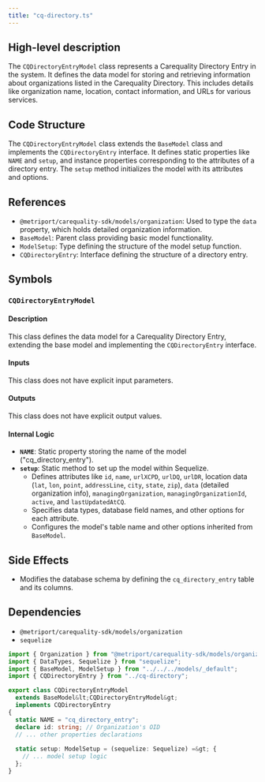 ```yaml
---
title: "cq-directory.ts"
---
```


## High-level description
The `CQDirectoryEntryModel` class represents a Carequality Directory Entry in the system. It defines the data model for storing and retrieving information about organizations listed in the Carequality Directory. This includes details like organization name, location, contact information, and URLs for various services.

## Code Structure
The `CQDirectoryEntryModel` class extends the `BaseModel` class and implements the `CQDirectoryEntry` interface. It defines static properties like `NAME` and `setup`, and instance properties corresponding to the attributes of a directory entry. The `setup` method initializes the model with its attributes and options.

## References
- `@metriport/carequality-sdk/models/organization`: Used to type the `data` property, which holds detailed organization information.
- `BaseModel`: Parent class providing basic model functionality.
- `ModelSetup`: Type defining the structure of the model setup function.
- `CQDirectoryEntry`: Interface defining the structure of a directory entry.

## Symbols

### `CQDirectoryEntryModel`
#### Description
This class defines the data model for a Carequality Directory Entry, extending the base model and implementing the `CQDirectoryEntry` interface.

#### Inputs
This class does not have explicit input parameters.

#### Outputs
This class does not have explicit output values.

#### Internal Logic
- **`NAME`**: Static property storing the name of the model ("cq_directory_entry").
- **`setup`**: Static method to set up the model within Sequelize.
    - Defines attributes like `id`, `name`, `urlXCPD`, `urlDQ`, `urlDR`, location data (`lat`, `lon`, `point`, `addressLine`, `city`, `state`, `zip`), `data` (detailed organization info), `managingOrganization`, `managingOrganizationId`, `active`, and `lastUpdatedAtCQ`.
    - Specifies data types, database field names, and other options for each attribute.
    - Configures the model's table name and other options inherited from `BaseModel`.

## Side Effects
- Modifies the database schema by defining the `cq_directory_entry` table and its columns.

## Dependencies
- `@metriport/carequality-sdk/models/organization`
- `sequelize`

```typescript
import { Organization } from "@metriport/carequality-sdk/models/organization";
import { DataTypes, Sequelize } from "sequelize";
import { BaseModel, ModelSetup } from "../../../models/_default";
import { CQDirectoryEntry } from "../cq-directory";

export class CQDirectoryEntryModel
  extends BaseModel&lt;CQDirectoryEntryModel&gt;
  implements CQDirectoryEntry
{
  static NAME = "cq_directory_entry";
  declare id: string; // Organization's OID
  // ... other properties declarations
  
  static setup: ModelSetup = (sequelize: Sequelize) =&gt; {
    // ... model setup logic
  };
}
```